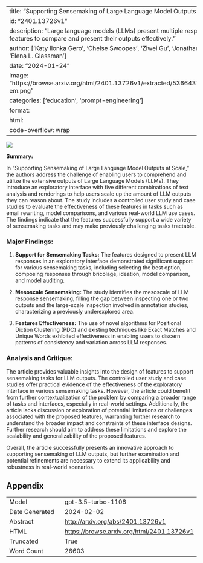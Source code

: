 
---
title: "Supporting Sensemaking of Large Language Model Outputs at Scale"
id: "2401.13726v1"
description: "Large language models (LLMs) present multiple responses. We design features to compare and present their outputs effectively."
author: ['Katy Ilonka Gero', 'Chelse Swoopes', 'Ziwei Gu', 'Jonathan K. Kummerfeld', 'Elena L. Glassman']
date: "2024-01-24"
image: "https://browse.arxiv.org/html/2401.13726v1/extracted/5366437/figures/features-em.png"
categories: ['education', 'prompt-engineering']
format:
  html:
    code-overflow: wrap
---

![](https://browse.arxiv.org/html/2401.13726v1/extracted/5366437/figures/features-em.png)

**Summary:**

In "Supporting Sensemaking of Large Language Model Outputs at Scale," the authors address the challenge of enabling users to comprehend and utilize the extensive outputs of Large Language Models (LLMs). They introduce an exploratory interface with five different combinations of text analysis and renderings to help users scale up the amount of LLM outputs they can reason about. The study includes a controlled user study and case studies to evaluate the effectiveness of these features in tasks such as email rewriting, model comparisons, and various real-world LLM use cases. The findings indicate that the features successfully support a wide variety of sensemaking tasks and may make previously challenging tasks tractable.

### Major Findings:
1. **Support for Sensemaking Tasks:** The features designed to present LLM responses in an exploratory interface demonstrated significant support for various sensemaking tasks, including selecting the best option, composing responses through bricolage, ideation, model comparison, and model auditing.
  
2. **Mesoscale Sensemaking:** The study identifies the mesoscale of LLM response sensemaking, filling the gap between inspecting one or two outputs and the large-scale inspection involved in annotation studies, characterizing a previously underexplored area.

3. **Features Effectiveness:** The use of novel algorithms for Positional Diction Clustering (PDC) and existing techniques like Exact Matches and Unique Words exhibited effectiveness in enabling users to discern patterns of consistency and variation across LLM responses.

### Analysis and Critique:
The article provides valuable insights into the design of features to support sensemaking tasks for LLM outputs. The controlled user study and case studies offer practical evidence of the effectiveness of the exploratory interface in various sensemaking tasks. However, the article could benefit from further contextualization of the problem by comparing a broader range of tasks and interfaces, especially in real-world settings. Additionally, the article lacks discussion or exploration of potential limitations or challenges associated with the proposed features, warranting further research to understand the broader impact and constraints of these interface designs. Further research should aim to address these limitations and explore the scalability and generalizability of the proposed features.

Overall, the article successfully presents an innovative approach to supporting sensemaking of LLM outputs, but further examination and potential refinements are necessary to extend its applicability and robustness in real-world scenarios.

## Appendix

|          |          |
|----------|----------|
| Model     | gpt-3.5-turbo-1106       |
| Date Generated     | 2024-02-02       |
| Abstract | [http://arxiv.org/abs/2401.13726v1](http://arxiv.org/abs/2401.13726v1)        |
| HTML     | [https://browse.arxiv.org/html/2401.13726v1](https://browse.arxiv.org/html/2401.13726v1)       |
| Truncated       | True       |
| Word Count       | 26603       |